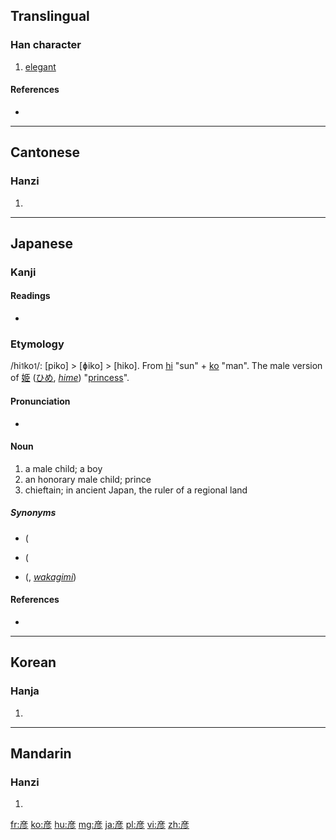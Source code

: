 {{also|彥}}
==Translingual==

===Han character===
{{Han char|rn=59|rad=彡|as=06|sn=9|four=|canj=卜竹竹竹竹 (YHHHH)|ids=⿸[[产]][[彡]]}}

# [[elegant]]

====References====
* {{Han ref|kx=0363.131|dkj=09981|hdz=20854.090|uh=5F66|ud=24422}}

----

==Cantonese==

===Hanzi===
{{yue-hanzi|jyut=jin6|y=yin6|tra=彥}}

# {{defn|lang=yue|sort=彡06}}

----

==Japanese==

===Kanji===
{{ja-kanji|grade=n|rs=彡06}}

====Readings====
* {{ja-readings|on=[[げん]] (gen)|kun=[[ひこ]] (hiko)}}

===Etymology===
{{ja-kanjitab|ひこ|yomi=k}}
/hi<small>1</small>ko<small>1</small>/: [piko] > [ɸiko] > [hiko].
From [[日|hi]] "sun" + [[子|ko]] "man". The male version of [[姫]] ([[ひめ]], ''[[hime]]'') "[[princess]]".

====Pronunciation====
* {{IPA|[çiko]|lang=ja}}

====Noun====
{{ja-noun|ひこ}}

# a male child; a boy
# an honorary male child; prince
# chieftain; in ancient Japan, the ruler of a regional land

=====Synonyms=====
* {{l|ja|王子}} ({{l|ja|おうこ}}
* {{l|ja|王}} ({{l|ja|おう}}
* {{l|ja|若君}} ({{l|ja|わかぎみ}}, ''[[wakagimi]]'')

====References====
* {{reference-book
 | last = Ishihara
 | first = Michihiro
 | authorlink =
 | coauthors =
 | title = Shintei Gishi Wajinden: Chūgoku Seishi Nihonden (1)
 | origyear = c. 3rd century
 | date = 1985-05-16
 | pages = p. 105-106
 | publisher = Iwanami Shoten
 | location = Tōkyō
 | language = Japanese
 | id = ISBN 4-00-334011-6
}}

----

==Korean==

===Hanja===
{{ko-hanja|hangeul=언|eumhun=|rv=eon|mr=ŏn|y=en}}

# {{defn|lang=ko|sort=彡06}}

----

==Mandarin==

===Hanzi===
{{cmn-hanzi|tra=彥|pin=[[yàn]] ([[yan4]])|wg=yen<sup>4</sup>}}

# {{defn|lang=cmn|sort=彡06}}

[[fr:彦]]
[[ko:彦]]
[[hu:彦]]
[[mg:彦]]
[[ja:彦]]
[[pl:彦]]
[[vi:彦]]
[[zh:彦]]